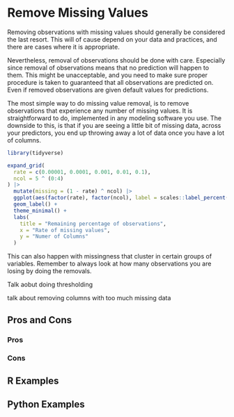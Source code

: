 # Remove Missing Values {#sec-missing-remove}

Removing observations with missing values should generally be considered the last resort. This will of cause depend on your data and practices, and there are cases where it is appropriate. 

Nevertheless, removal of observations should be done with care. Especially since removal of observations means that no prediction will happen to them. This might be unacceptable, and you need to make sure proper procedure is taken to guaranteed that all observations are predicted on. Even if removed observations are given default values for predictions. 

The most simple way to do missing value removal, is to remove observations that experience any number of missing values. It is straightforward to do, implemented in any modeling software you use. The downside to this, is that if you are seeing a little bit of missing data, across your predictors, you end up throwing away a lot of data once you have a lot of columns.

```r
library(tidyverse)

expand_grid(
  rate = c(0.00001, 0.0001, 0.001, 0.01, 0.1),
  ncol = 5 ^ (0:4)
) |>
  mutate(missing = (1 - rate) ^ ncol) |>
  ggplot(aes(factor(rate), factor(ncol), label = scales::label_percent(2)(missing))) +
  geom_label() +
  theme_minimal() +
  labs(
    title = "Remaining percentage of observations",
    x = "Rate of missing values",
    y = "Numer of Columns"
  )
```

This can also happen with missingness that cluster in certain groups of variables. Remember to always look at how many observations you are losing by doing the removals.

Talk aobut doing thresholding

talk about removing columns with too much missing data

## Pros and Cons

### Pros

### Cons

## R Examples

## Python Examples

